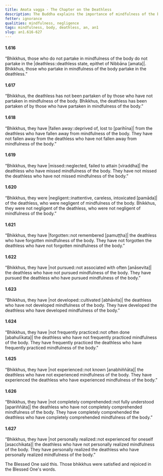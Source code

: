 ```yaml
---
title: Amata vagga - The Chapter on the Deathless
description: The Buddha explains the importance of mindfulness of the body in partaking in the deathless.
fetter: ignorance
qualities: mindfulness, negligence
tags: mindfulness, body, deathless, an, an1
slug: an1.616-627
---
```


#### 1.616

“Bhikkhus, those who do not partake in mindfulness of the body do not partake in the |deathless::deathless state, epithet of Nibbāna [amata]|. Bhikkhus, those who partake in mindfulness of the body partake in the deathless.”

#### 1.617

“Bhikkhus, the deathless has not been partaken of by those who have not partaken in mindfulness of the body. Bhikkhus, the deathless has been partaken of by those who have partaken in mindfulness of the body.”

#### 1.618

“Bhikkhus, they have |fallen away::deprived of, lost to [parihīna]| from the deathless who have fallen away from mindfulness of the body. They have not fallen away from the deathless who have not fallen away from mindfulness of the body.”

#### 1.619

“Bhikkhus, they have |missed::neglected, failed to attain [viraddha]| the deathless who have missed mindfulness of the body. They have not missed the deathless who have not missed mindfulness of the body.”

#### 1.620

“Bhikkhus, they were |negligent::inattentive, careless, intoxicated [pamāda]| of the deathless, who were negligent of mindfulness of the body. Bhikkhus, they were not negligent of the deathless, who were not negligent of mindfulness of the body.”

#### 1.621

“Bhikkhus, they have |forgotten::not remembered [pamuṭṭha]| the deathless who have forgotten mindfulness of the body. They have not forgotten the deathless who have not forgotten mindfulness of the body.”

#### 1.622

“Bhikkhus, they have |not pursued::not associated with often [anāsevita]| the deathless who have not pursued mindfulness of the body. They have pursued the deathless who have pursued mindfulness of the body.”

#### 1.623

“Bhikkhus, they have |not developed::cultivated [abhāvita]| the deathless who have not developed mindfulness of the body. They have developed the deathless who have developed mindfulness of the body.”

#### 1.624

“Bhikkhus, they have |not frequently practiced::not often done [abahulīkata]| the deathless who have not frequently practiced mindfulness of the body. They have frequently practiced the deathless who have frequently practiced mindfulness of the body.”

#### 1.625

“Bhikkhus, they have |not experienced::not known [anabhiññāta]| the deathless who have not experienced mindfulness of the body. They have experienced the deathless who have experienced mindfulness of the body.”

#### 1.626

“Bhikkhus, they have |not completely comprehended::not fully understood [apariññāta]| the deathless who have not completely comprehended mindfulness of the body. They have completely comprehended the deathless who have completely comprehended mindfulness of the body.”

#### 1.627

“Bhikkhus, they have |not personally realized::not experienced for oneself [asacchikata]| the deathless who have not personally realized mindfulness of the body. They have personally realized the deathless who have personally realized mindfulness of the body.”

The Blessed One said this. Those bhikkhus were satisfied and rejoiced in the Blessed One's words.